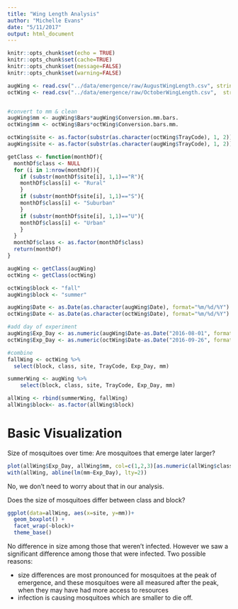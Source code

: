 ```yaml
---
title: "Wing Length Analysis"
author: "Michelle Evans"
date: "5/11/2017"
output: html_document
---
```


```r
knitr::opts_chunk$set(echo = TRUE)
knitr::opts_chunk$set(cache=TRUE)
knitr::opts_chunk$set(message=FALSE)
knitr::opts_chunk$set(warning=FALSE)
```

```r
augWing <- read.csv("../data/emergence/raw/AugustWingLength.csv", stringsAsFactors = F)
octWing <- read.csv("../data/emergence/raw/OctoberWingLength.csv",  stringsAsFactors = F)


#convert to mm & clean
augWing$mm <- augWing$Bars*augWing$Conversion.mm.bars.
octWing$mm <- octWing$Bars*octWing$Conversion.bars.mm.

octWing$site <- as.factor(substr(as.character(octWing$TrayCode), 1, 2))
augWing$site <- as.factor(substr(as.character(augWing$TrayCode), 1, 2))

getClass <- function(monthDf){
  monthDf$class <- NULL
  for (i in 1:nrow(monthDf)){
    if (substr(monthDf$site[i], 1,1)=="R"){
    monthDf$class[i] <- "Rural"
    }
    if (substr(monthDf$site[i], 1,1)=="S"){
    monthDf$class[i] <- "Suburban"
    }
    if (substr(monthDf$site[i], 1,1)=="U"){
    monthDf$class[i] <- "Urban"
    }
  }
  monthDf$class <- as.factor(monthDf$class)
  return(monthDf)
}

augWing <- getClass(augWing)
octWing <- getClass(octWing)

octWing$block <- "fall"
augWing$block <- "summer"

augWing$Date <- as.Date(as.character(augWing$Date), format="%m/%d/%Y")
octWing$Date <- as.Date(as.character(octWing$Date), format="%m/%d/%Y")

#add day of experiment
augWing$Exp_Day <- as.numeric(augWing$Date-as.Date("2016-08-01", format="%Y-%m-%d"))
octWing$Exp_Day <- as.numeric(octWing$Date-as.Date("2016-09-26", format="%Y-%m-%d"))

#combine
fallWing <- octWing %>%
  select(block, class, site, TrayCode, Exp_Day, mm)

summerWing <- augWing %>%
    select(block, class, site, TrayCode, Exp_Day, mm)

allWing <- rbind(summerWing, fallWing)
allWing$block<- as.factor(allWing$block)
```

# Basic Visualization

Size of mosquitoes over time: Are mosquitoes that emerge later larger?

```r
plot(allWing$Exp_Day, allWing$mm, col=c(1,2,3)[as.numeric(allWing$class)], pch=c(16,17)[as.numeric(as.factor(allWing$block))])
with(allWing, abline(lm(mm~Exp_Day), lty=2))
```

No, we don't need to worry about that in our analysis.

Does the size of mosquitoes differ between class and block?

```r
ggplot(data=allWing, aes(x=site, y=mm))+
  geom_boxplot() +
  facet_wrap(~block)+
  theme_base()
```

No difference in size among those that weren't infected. However we saw a significant difference among those that were infected. Two possible reasons:

- size differences are most pronounced for mosquitoes at the peak of emergence, and these mosquitoes were all measured after the peak, when they may have had more access to resources
- infection is causing mosquitoes which are smaller to die off.